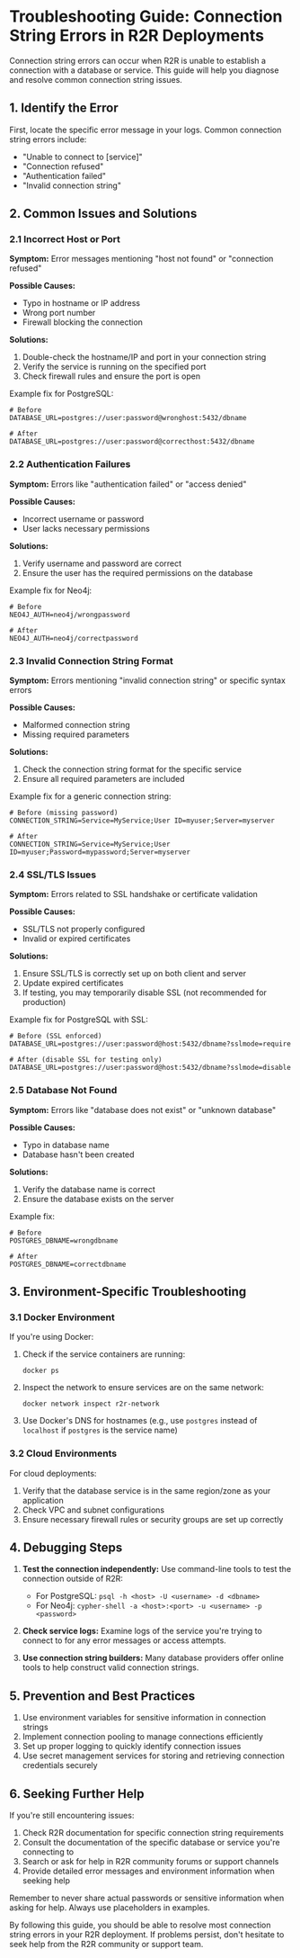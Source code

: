 # Troubleshooting Guide: Connection String Errors in R2R Deployments

Connection string errors can occur when R2R is unable to establish a connection with a database or service. This guide will help you diagnose and resolve common connection string issues.

## 1. Identify the Error

First, locate the specific error message in your logs. Common connection string errors include:

- "Unable to connect to [service]"
- "Connection refused"
- "Authentication failed"
- "Invalid connection string"

## 2. Common Issues and Solutions

### 2.1 Incorrect Host or Port

**Symptom:** Error messages mentioning "host not found" or "connection refused"

**Possible Causes:**
- Typo in hostname or IP address
- Wrong port number
- Firewall blocking the connection

**Solutions:**
1. Double-check the hostname/IP and port in your connection string
2. Verify the service is running on the specified port
3. Check firewall rules and ensure the port is open

Example fix for PostgreSQL:
```
# Before
DATABASE_URL=postgres://user:password@wronghost:5432/dbname

# After
DATABASE_URL=postgres://user:password@correcthost:5432/dbname
```

### 2.2 Authentication Failures

**Symptom:** Errors like "authentication failed" or "access denied"

**Possible Causes:**
- Incorrect username or password
- User lacks necessary permissions

**Solutions:**
1. Verify username and password are correct
2. Ensure the user has the required permissions on the database

Example fix for Neo4j:
```
# Before
NEO4J_AUTH=neo4j/wrongpassword

# After
NEO4J_AUTH=neo4j/correctpassword
```

### 2.3 Invalid Connection String Format

**Symptom:** Errors mentioning "invalid connection string" or specific syntax errors

**Possible Causes:**
- Malformed connection string
- Missing required parameters

**Solutions:**
1. Check the connection string format for the specific service
2. Ensure all required parameters are included

Example fix for a generic connection string:
```
# Before (missing password)
CONNECTION_STRING=Service=MyService;User ID=myuser;Server=myserver

# After
CONNECTION_STRING=Service=MyService;User ID=myuser;Password=mypassword;Server=myserver
```

### 2.4 SSL/TLS Issues

**Symptom:** Errors related to SSL handshake or certificate validation

**Possible Causes:**
- SSL/TLS not properly configured
- Invalid or expired certificates

**Solutions:**
1. Ensure SSL/TLS is correctly set up on both client and server
2. Update expired certificates
3. If testing, you may temporarily disable SSL (not recommended for production)

Example fix for PostgreSQL with SSL:
```
# Before (SSL enforced)
DATABASE_URL=postgres://user:password@host:5432/dbname?sslmode=require

# After (disable SSL for testing only)
DATABASE_URL=postgres://user:password@host:5432/dbname?sslmode=disable
```

### 2.5 Database Not Found

**Symptom:** Errors like "database does not exist" or "unknown database"

**Possible Causes:**
- Typo in database name
- Database hasn't been created

**Solutions:**
1. Verify the database name is correct
2. Ensure the database exists on the server

Example fix:
```
# Before
POSTGRES_DBNAME=wrongdbname

# After
POSTGRES_DBNAME=correctdbname
```

## 3. Environment-Specific Troubleshooting

### 3.1 Docker Environment

If you're using Docker:

1. Check if the service containers are running:
   ```
   docker ps
   ```
2. Inspect the network to ensure services are on the same network:
   ```
   docker network inspect r2r-network
   ```
3. Use Docker's DNS for hostnames (e.g., use `postgres` instead of `localhost` if `postgres` is the service name)

### 3.2 Cloud Environments

For cloud deployments:

1. Verify that the database service is in the same region/zone as your application
2. Check VPC and subnet configurations
3. Ensure necessary firewall rules or security groups are set up correctly

## 4. Debugging Steps

1. **Test the connection independently:**
   Use command-line tools to test the connection outside of R2R:
   - For PostgreSQL: `psql -h <host> -U <username> -d <dbname>`
   - For Neo4j: `cypher-shell -a <host>:<port> -u <username> -p <password>`

2. **Check service logs:**
   Examine logs of the service you're trying to connect to for any error messages or access attempts.

3. **Use connection string builders:**
   Many database providers offer online tools to help construct valid connection strings.

## 5. Prevention and Best Practices

1. Use environment variables for sensitive information in connection strings
2. Implement connection pooling to manage connections efficiently
3. Set up proper logging to quickly identify connection issues
4. Use secret management services for storing and retrieving connection credentials securely

## 6. Seeking Further Help

If you're still encountering issues:

1. Check R2R documentation for specific connection string requirements
2. Consult the documentation of the specific database or service you're connecting to
3. Search or ask for help in R2R community forums or support channels
4. Provide detailed error messages and environment information when seeking help

Remember to never share actual passwords or sensitive information when asking for help. Always use placeholders in examples.

By following this guide, you should be able to resolve most connection string errors in your R2R deployment. If problems persist, don't hesitate to seek help from the R2R community or support team.
